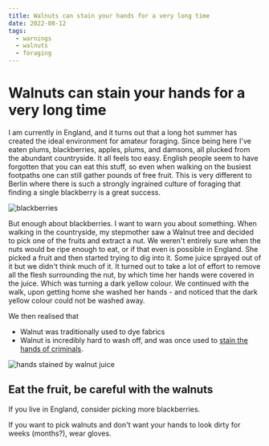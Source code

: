 ```yaml
---
title: Walnuts can stain your hands for a very long time
date: 2022-08-12
tags:
  - warnings
  - walnuts
  - foraging
---
```


# Walnuts can stain your hands for a very long time

I am currently in England, and it turns out that a long hot summer has created the ideal environment for amateur foraging.
Since being here I've eaten plums, blackberries, apples, plums, and damsons, all plucked from the abundant countryside.
It all feels too easy. English people seem to have forgotten that you can eat this stuff, so even when walking on the busiest footpaths one can still gather pounds of free fruit.
This is very different to Berlin where there is such a strongly ingrained culture of foraging that finding a single blackberry is a great success.

![blackberries](/berries.jpg)

But enough about blackberries. I want to warn you about something.
When walking in the countryside, my stepmother saw a Walnut tree and decided to pick one of the fruits and extract a nut.
We weren't entirely sure when the nuts would be ripe enough to eat, or if that even is possible in England.
She picked a fruit and then started trying to dig into it. Some juice sprayed out of it but we didn't think much of it.
It turned out to take a lot of effort to remove all the flesh surrounding the nut, by which time her hands were covered in the juice. Which was turning a dark yellow colour. We continued with the walk, upon getting home she washed her hands - and noticed that the dark yellow colour could not be washed away.

We then realised that

- Walnut was traditionally used to dye fabrics
- Walnut is incredibly hard to wash off, and was once used to [stain the hands of criminals](https://en.wikipedia.org/wiki/Walnut_ink#:~:text=An%20ancient%20use%20of%20walnut%20ink%20was%20to%20stain%20the%20hands%20of%20criminals%20in%20Romani%20communities.%20Once%20stained%2C%20it%20is%20impossible%20to%20wash%20off%20and%20remains%20in%20the%20skin%20for%20a%20long%20period%20of%20time.%5B2%5D).

![hands stained by walnut juice](/hands.jpg)

## Eat the fruit, be careful with the walnuts

If you live in England, consider picking more blackberries.

If you want to pick walnuts and don't want your hands to look dirty for weeks (months?), wear gloves.
